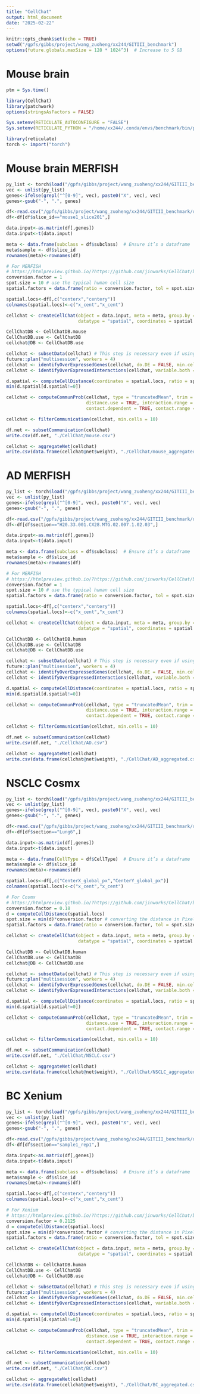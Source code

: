 ```yaml
---
title: "CellChat"
output: html_document
date: "2025-02-22"
---
```


```r
knitr::opts_chunk$set(echo = TRUE)
setwd("/gpfs/gibbs/project/wang_zuoheng/xx244/GITIII_benchmark")
options(future.globals.maxSize = 128 * 1024^3)  # Increase to 5 GB
```

# Mouse brain

```r
ptm = Sys.time()

library(CellChat)
library(patchwork)
options(stringsAsFactors = FALSE)

Sys.setenv(RETICULATE_AUTOCONFIGURE = "FALSE")
Sys.setenv(RETICULATE_PYTHON = "/home/xx244/.conda/envs/benchmark/bin/python")

library(reticulate)
torch <- import("torch")
```

# Mouse brain MERFISH

```r
py_list <- torch$load("/gpfs/gibbs/project/wang_zuoheng/xx244/GITIII_benchmark/data/mouse/genes.pth")
vec <- unlist(py_list)
genes<-ifelse(grepl("^[0-9]", vec), paste0("X", vec), vec)
genes<-gsub("-", ".", genes)

df<-read.csv("/gpfs/gibbs/project/wang_zuoheng/xx244/GITIII_benchmark/data/mouse/mouse.csv")
df<-df[df$slice_id=="mouse1_slice201",]
```

```r
data.input<-as.matrix(df[,genes])
data.input<-t(data.input)

meta <- data.frame(subclass = df$subclass)  # Ensure it’s a dataframe
meta$sample <- df$slice_id
rownames(meta)<-rownames(df)

# For MERFISH
# https://htmlpreview.github.io/?https://github.com/jinworks/CellChat/blob/master/tutorial/FAQ_on_applying_CellChat_to_spatial_transcriptomics_data.html
conversion.factor = 1
spot.size = 10 # use the typical human cell size
spatial.factors = data.frame(ratio = conversion.factor, tol = spot.size/2)

spatial.locs<-df[,c("centerx","centery")]
colnames(spatial.locs)<-c("x_cent","x_cent")

cellchat <- createCellChat(object = data.input, meta = meta, group.by = "subclass",
                           datatype = "spatial", coordinates = spatial.locs, spatial.factors = spatial.factors)
```

```r
CellChatDB <- CellChatDB.mouse
CellChatDB.use <- CellChatDB
cellchat@DB <- CellChatDB.use

cellchat <- subsetData(cellchat) # This step is necessary even if using the whole database
future::plan("multisession", workers = 4) 
cellchat <- identifyOverExpressedGenes(cellchat, do.DE = FALSE, min.cells = 10)
cellchat <- identifyOverExpressedInteractions(cellchat, variable.both = F)
```

```r
d.spatial <- computeCellDistance(coordinates = spatial.locs, ratio = spatial.factors$ratio, tol = spatial.factors$tol)
min(d.spatial[d.spatial!=0])
```

```r
cellchat <- computeCommunProb(cellchat, type = "truncatedMean", trim = 0.1,
                              distance.use = TRUE, interaction.range = 250, scale.distance = 1.5/min(d.spatial[d.spatial!=0]),
                              contact.dependent = TRUE, contact.range = 100)
```


```r
cellchat <- filterCommunication(cellchat, min.cells = 10)
```

```r
df.net <- subsetCommunication(cellchat)
write.csv(df.net, "./CellChat/mouse.csv")
```

```r
cellchat <- aggregateNet(cellchat)
write.csv(data.frame(cellchat@net$weight), "./CellChat/mouse_aggregated.csv")
```

# AD MERFISH

```r
py_list <- torch$load("/gpfs/gibbs/project/wang_zuoheng/xx244/GITIII_benchmark/data/AD/genes.pth")
vec <- unlist(py_list)
genes<-ifelse(grepl("^[0-9]", vec), paste0("X", vec), vec)
genes<-gsub("-", ".", genes)

df<-read.csv("/gpfs/gibbs/project/wang_zuoheng/xx244/GITIII_benchmark/data/AD/AD.csv")
df<-df[df$section=="H20.33.001.CX28.MTG.02.007.1.02.03",]

data.input<-as.matrix(df[,genes])
data.input<-t(data.input)

meta <- data.frame(subclass = df$subclass)  # Ensure it’s a dataframe
meta$sample <- df$slice_id
rownames(meta)<-rownames(df)

# For MERFISH
# https://htmlpreview.github.io/?https://github.com/jinworks/CellChat/blob/master/tutorial/FAQ_on_applying_CellChat_to_spatial_transcriptomics_data.html
conversion.factor = 1
spot.size = 10 # use the typical human cell size
spatial.factors = data.frame(ratio = conversion.factor, tol = spot.size/2)

spatial.locs<-df[,c("centerx","centery")]
colnames(spatial.locs)<-c("x_cent","x_cent")

cellchat <- createCellChat(object = data.input, meta = meta, group.by = "subclass",
                           datatype = "spatial", coordinates = spatial.locs, spatial.factors = spatial.factors)
```

```r
CellChatDB <- CellChatDB.human
CellChatDB.use <- CellChatDB
cellchat@DB <- CellChatDB.use

cellchat <- subsetData(cellchat) # This step is necessary even if using the whole database
future::plan("multisession", workers = 4) 
cellchat <- identifyOverExpressedGenes(cellchat, do.DE = FALSE, min.cells = 10)
cellchat <- identifyOverExpressedInteractions(cellchat, variable.both = F)

d.spatial <- computeCellDistance(coordinates = spatial.locs, ratio = spatial.factors$ratio, tol = spatial.factors$tol)
min(d.spatial[d.spatial!=0])

cellchat <- computeCommunProb(cellchat, type = "truncatedMean", trim = 0.1,
                              distance.use = TRUE, interaction.range = 250, scale.distance = 1.5/min(d.spatial[d.spatial!=0]),
                              contact.dependent = TRUE, contact.range = 100)

cellchat <- filterCommunication(cellchat, min.cells = 10)

df.net <- subsetCommunication(cellchat)
write.csv(df.net, "./CellChat/AD.csv")

cellchat <- aggregateNet(cellchat)
write.csv(data.frame(cellchat@net$weight), "./CellChat/AD_aggregated.csv")
```

# NSCLC Cosmx

```r
py_list <- torch$load("/gpfs/gibbs/project/wang_zuoheng/xx244/GITIII_benchmark/data/NSCLC/genes.pth")
vec <- unlist(py_list)
genes<-ifelse(grepl("^[0-9]", vec), paste0("X", vec), vec)
genes<-gsub("-", ".", genes)

df<-read.csv("/gpfs/gibbs/project/wang_zuoheng/xx244/GITIII_benchmark/data/NSCLC/NSCLC.csv")
df<-df[df$section=="Lung6",]

data.input<-as.matrix(df[,genes])
data.input<-t(data.input)

meta <- data.frame(CellType = df$CellType)  # Ensure it’s a dataframe
meta$sample <- df$slice_id
rownames(meta)<-rownames(df)

spatial.locs<-df[,c("CenterX_global_px","CenterY_global_px")]
colnames(spatial.locs)<-c("x_cent","x_cent")

# For Cosmx
# https://htmlpreview.github.io/?https://github.com/jinworks/CellChat/blob/master/tutorial/FAQ_on_applying_CellChat_to_spatial_transcriptomics_data.html
conversion.factor = 0.18
d = computeCellDistance(spatial.locs)
spot.size = min(d)*conversion.factor # converting the distance in Pixels to Micrometers
spatial.factors = data.frame(ratio = conversion.factor, tol = spot.size/2)

cellchat <- createCellChat(object = data.input, meta = meta, group.by = "CellType",
                           datatype = "spatial", coordinates = spatial.locs, spatial.factors = spatial.factors)
```

```r
CellChatDB <- CellChatDB.human
CellChatDB.use <- CellChatDB
cellchat@DB <- CellChatDB.use

cellchat <- subsetData(cellchat) # This step is necessary even if using the whole database
future::plan("multisession", workers = 4) 
cellchat <- identifyOverExpressedGenes(cellchat, do.DE = FALSE, min.cells = 10)
cellchat <- identifyOverExpressedInteractions(cellchat, variable.both = F)

d.spatial <- computeCellDistance(coordinates = spatial.locs, ratio = spatial.factors$ratio, tol = spatial.factors$tol)
min(d.spatial[d.spatial!=0])

cellchat <- computeCommunProb(cellchat, type = "truncatedMean", trim = 0.1,
                              distance.use = TRUE, interaction.range = 250, scale.distance = 1.5/min(d.spatial[d.spatial!=0]),
                              contact.dependent = TRUE, contact.range = 100)

cellchat <- filterCommunication(cellchat, min.cells = 10)

df.net <- subsetCommunication(cellchat)
write.csv(df.net, "./CellChat/NSCLC.csv")

cellchat <- aggregateNet(cellchat)
write.csv(data.frame(cellchat@net$weight), "./CellChat/NSCLC_aggregated.csv")
```

# BC Xenium

```r
py_list <- torch$load("/gpfs/gibbs/project/wang_zuoheng/xx244/GITIII_benchmark/data/BC/genes.pth")
vec <- unlist(py_list)
genes<-ifelse(grepl("^[0-9]", vec), paste0("X", vec), vec)
genes<-gsub("-", ".", genes)

df<-read.csv("/gpfs/gibbs/project/wang_zuoheng/xx244/GITIII_benchmark/data/BC/BC.csv")
df<-df[df$section=="sample1_rep1",]

data.input<-as.matrix(df[,genes])
data.input<-t(data.input)

meta <- data.frame(subclass = df$subclass)  # Ensure it’s a dataframe
meta$sample <- df$slice_id
rownames(meta)<-rownames(df)

spatial.locs<-df[,c("centerx","centery")]
colnames(spatial.locs)<-c("x_cent","x_cent")

# For Xenium
# https://htmlpreview.github.io/?https://github.com/jinworks/CellChat/blob/master/tutorial/FAQ_on_applying_CellChat_to_spatial_transcriptomics_data.html
conversion.factor = 0.2125
d = computeCellDistance(spatial.locs)
spot.size = min(d)*conversion.factor # converting the distance in Pixels to Micrometers
spatial.factors = data.frame(ratio = conversion.factor, tol = spot.size/2)

cellchat <- createCellChat(object = data.input, meta = meta, group.by = "subclass",
                           datatype = "spatial", coordinates = spatial.locs, spatial.factors = spatial.factors)
```

```r
CellChatDB <- CellChatDB.human
CellChatDB.use <- CellChatDB
cellchat@DB <- CellChatDB.use

cellchat <- subsetData(cellchat) # This step is necessary even if using the whole database
future::plan("multisession", workers = 4) 
cellchat <- identifyOverExpressedGenes(cellchat, do.DE = FALSE, min.cells = 10)
cellchat <- identifyOverExpressedInteractions(cellchat, variable.both = F)

d.spatial <- computeCellDistance(coordinates = spatial.locs, ratio = spatial.factors$ratio, tol = spatial.factors$tol)
min(d.spatial[d.spatial!=0])

cellchat <- computeCommunProb(cellchat, type = "truncatedMean", trim = 0.1,
                              distance.use = TRUE, interaction.range = 250, scale.distance = 1.5/min(d.spatial[d.spatial!=0]),
                              contact.dependent = TRUE, contact.range = 100)

cellchat <- filterCommunication(cellchat, min.cells = 10)

df.net <- subsetCommunication(cellchat)
write.csv(df.net, "./CellChat/BC.csv")

cellchat <- aggregateNet(cellchat)
write.csv(data.frame(cellchat@net$weight), "./CellChat/BC_aggregated.csv")
```







